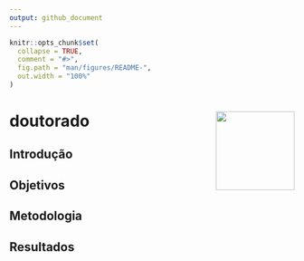 ```yaml
---
output: github_document
---
```


<!-- README.md is generated from README.Rmd. Please edit that file -->

```r
knitr::opts_chunk$set(
  collapse = TRUE,
  comment = "#>",
  fig.path = "man/figures/README-",
  out.width = "100%"
)
```

# doutorado <a href='https://jtrecenti.github.io/doutorado'><img src='https://obs.abj.org.br/images/main.png' align="right" height="139" /></a>

<!-- badges: start -->
<!-- badges: end -->

## Introdução

## Objetivos

## Metodologia

## Resultados
